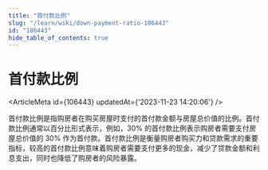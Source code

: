 ```yaml
---
title: "首付款比例"
slug: "/learn/wiki/down-payment-ratio-106443"
id: "106443"
hide_table_of_contents: true
---
```



# 首付款比例

<ArticleMeta id={106443} updatedAt={'2023-11-23 14:20:06'} />
<div className='border-solid border-b border-t-0 my-4 border-[var(--ifm-color-gray-300)]' />

首付款比例是指购房者在购买房屋时支付的首付款金额与房屋总价值的比例。首付款比例通常以百分比形式表示，例如，30% 的首付款比例表示购房者需要支付房屋总价值的 30% 作为首付款。首付款比例是衡量购房者购买力和贷款需求的重要指标，较高的首付款比例意味着购房者需要支付更多的现金，减少了贷款金额和利息支出，同时也降低了购房者的风险暴露。
